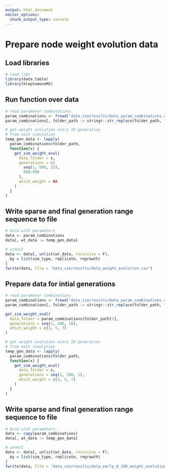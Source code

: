 ```yaml
---
output: html_document
editor_options:
  chunk_output_type: console
---
```


# Prepare node weight evolution data

## Load libraries


```r
# load libs
library(data.table)
library(kleptomoveMS)
```


## Run function over data


```r
# read parameter combinations
param_combinations <- fread("data_sim/results/data_param_combinations.csv")
param_combinations[, folder_path := stringr::str_replace(folder_path, "data", "data_sim")]

# get weight evolution every 10 generation
# from each simulation
temp_gen_data <- lapply(
  param_combinations$folder_path,
  function(x) {
    get_sim_weight_evol(
      data_folder = x,
      generations = c(
        seq(1, 990, 25),
        990:998
      ),
      which_weight = NA
    )
  }
)
```


## Write sparse and final generation range sequence to file


```r
# bind with parameters
data <- param_combinations
data[, wt_data := temp_gen_data]

# unnest
data <- data[, unlist(wt_data, recursive = F),
  by = list(sim_type, replicate, regrowth)
]
fwrite(data, file = "data_sim/results/data_weight_evolution.csv")
```


## Prepare data for intial generations


```r
# read parameter combinations
param_combinations <- fread("data_sim/results/data_param_combinations.csv")
param_combinations[, folder_path := stringr::str_replace(folder_path, "data", "data_sim")]

get_sim_weight_evol(
  data_folder = param_combinations$folder_path[1],
  generations = seq(1, 100, 10),
  which_weight = c(3, 5, 7)
)

# get weight evolution every 10 generation
# from each simulation
temp_gen_data <- lapply(
  param_combinations$folder_path,
  function(x) {
    get_sim_weight_evol(
      data_folder = x,
      generations = seq(1, 100, 1),
      which_weight = c(3, 5, 7)
    )
  }
)
```


## Write sparse and final generation range sequence to file


```r
# bind with parameters
data <- copy(param_combinations)
data[, wt_data := temp_gen_data]

# unnest
data <- data[, unlist(wt_data, recursive = F),
  by = list(sim_type, replicate, regrowth)
]
fwrite(data, file = "data_sim/results/data_early_0_100_weight_evolution.csv")
```


